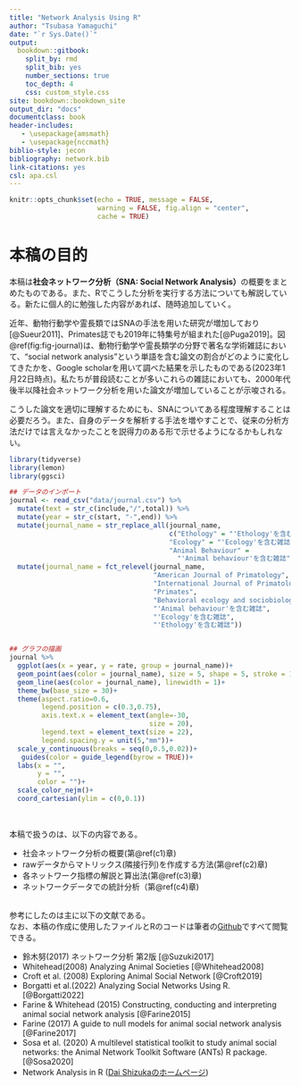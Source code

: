 ```yaml
--- 
title: "Network Analysis Using R"
author: "Tsubasa Yamaguchi"
date: "`r Sys.Date()`"
output: 
  bookdown::gitbook:
    split_by: rmd  
    split_bib: yes  
    number_sections: true   
    toc_depth: 4 
    css: custom_style.css   
site: bookdown::bookdown_site  
output_dir: "docs"  
documentclass: book  
header-includes:
   - \usepackage{amsmath}
   - \usepackage{nccmath}
biblio-style: jecon    
bibliography: network.bib   
link-citations: yes
csl: apa.csl
---
```


```r
knitr::opts_chunk$set(echo = TRUE, message = FALSE,
                      warning = FALSE, fig.align = "center",
                      cache = TRUE)
```

# 本稿の目的 {-}   
本稿は**社会ネットワーク分析（SNA: Social Network Analysis）**の概要をまとめたものである。また、Rでこうした分析を実行する方法についても解説している。新たに個人的に勉強した内容があれば、随時追加していく。      

近年、動物行動学や霊長類ではSNAの手法を用いた研究が増加しており[@Sueur2011]、Primates誌でも2019年に特集号が組まれた[@Puga2019]。図\@ref(fig:fig-journal)は、動物行動学や霊長類学の分野で著名な学術雑誌において、"social network analysis"という単語を含む論文の割合がどのように変化してきたかを、Google scholarを用いて調べた結果を示したものである(2023年1月22日時点)。私たちが普段読むことが多いこれらの雑誌においても、2000年代後半以降社会ネットワーク分析を用いた論文が増加していることが示唆される。  

こうした論文を適切に理解するためにも、SNAについてある程度理解することは必要だろう。また、自身のデータを解析する手法を増やすことで、従来の分析方法だけでは言えなかったことを説得力のある形で示せるようになるかもしれない。  

```r
library(tidyverse)
library(lemon)
library(ggsci)

## データのインポート
journal <- read_csv("data/journal.csv") %>% 
  mutate(text = str_c(include,"/",total)) %>% 
  mutate(year = str_c(start, "-",end)) %>% 
  mutate(journal_name = str_replace_all(journal_name,
                                        c("Ethology" = "'Ethology'を含む雑誌",
                                        "Ecology" = "'Ecology'を含む雑誌",
                                        "Animal Behaviour" =
                                          "'Animal behaviour'を含む雑誌")))%>% 
  mutate(journal_name = fct_relevel(journal_name,
                                    "American Journal of Primatology",
                                    "International Journal of Primatology",
                                    "Primates",
                                    "Behavioral ecology and sociobiology",
                                    "'Animal behaviour'を含む雑誌",
                                    "'Ecology'を含む雑誌",
                                    "'Ethology'を含む雑誌")) 


## グラフの描画
journal %>% 
  ggplot(aes(x = year, y = rate, group = journal_name))+
  geom_point(aes(color = journal_name), size = 5, shape = 5, stroke = 1)+
  geom_line(aes(color = journal_name), linewidth = 1)+
  theme_bw(base_size = 30)+
  theme(aspect.ratio=0.6,
        legend.position = c(0.3,0.75),
        axis.text.x = element_text(angle=-30,
                                   size = 20),
        legend.text = element_text(size = 22),
        legend.spacing.y = unit(5,"mm"))+
  scale_y_continuous(breaks = seq(0,0.5,0.02))+
   guides(color = guide_legend(byrow = TRUE))+
  labs(x = "",
       y = "",
       color = "")+
  scale_color_nejm()+
  coord_cartesian(ylim = c(0,0.1)) 
```
<br/>  

本稿で扱うのは、以下の内容である。  

- 社会ネットワーク分析の概要(第\@ref(c1)章)
- rawデータからマトリックス(隣接行列)を作成する方法(第\@ref(c2)章)  
- 各ネットワーク指標の解説と算出法(第\@ref(c3)章)   
- ネットワークデータでの統計分析（第\@ref(c4)章)  
<br/>  

参考にしたのは主に以下の文献である。  
なお、本稿の作成に使用したファイルとRのコードは筆者の[Github](https://github.com/TsubasaYamaguchi-jinrui/Network_Analysis_Using_R)ですべて閲覧できる。  

- 鈴木努(2017) ネットワーク分析 第2版 [@Suzuki2017]  
- Whitehead(2008) Analyzing Animal Societies [@Whitehead2008]  
- Croft et al. (2008) Exploring Animal Social Network [@Croft2019]  
- Borgatti et al.(2022) Analyzing Social Networks Using R. [@Borgatti2022]  
- Farine & Whitehead (2015) Constructing, conducting and interpreting animal social network analysis [@Farine2015]  
- Farine (2017) A guide to null models for animal social network analysis [@Farine2017]  
- Sosa et al. (2020) A multilevel statistical toolkit to study animal social networks: the Animal Network Toolkit Software (ANTs) R package. [@Sosa2020]  
- Network Analysis in R ([Dai Shizukaのホームページ](https://dshizuka.github.io/networkanalysis/tutorials.html))  


